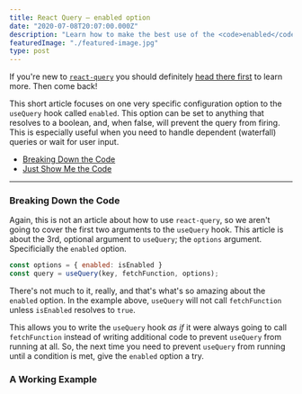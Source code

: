 ```yaml
---
title: React Query – enabled option
date: "2020-07-08T20:07:00.000Z"
description: "Learn how to make the best use of the <code>enabled</code> option on the <code>useQuery</code> hook in React Query.  Codesandbox included!"
featuredImage: "./featured-image.jpg"
type: post
---
```


If you're new to [`react-query`](https://react-query.tanstack.com/) you should definitely [head there first](https://react-query.tanstack.com/) to learn more.  Then come back!

This short article focuses on one very specific configuration option to the `useQuery` hook called `enabled`.  This option can be set to anything that resolves to a boolean, and, when false, will prevent the query from firing.  This is especially useful when you need to handle dependent (waterfall) queries or wait for user input.

- [Breaking Down the Code](#breaking-down-the-code)
- [Just Show Me the Code](#a-working-example)

---

### Breaking Down the Code

Again, this is not an article about how to use `react-query`, so we aren't going to cover the first two arguments to the `useQuery` hook.  This article is about the 3rd, optional argument to `useQuery`; the `options` argument.  Specificially the `enabled` option.

``` javascript
const options = { enabled: isEnabled }
const query = useQuery(key, fetchFunction, options);
``` 

There's not much to it, really, and that's what's so amazing about the `enabled` option.  In the example above, `useQuery` will not call `fetchFunction` unless `isEnabled` resolves to `true`.

This allows you to write the `useQuery` hook *as if* it were always going to call `fetchFunction` instead of writing additional code to prevent `useQuery` from running at all.  So, the next time you need to prevent `useQuery` from running until a condition is met, give the `enabled` option a try.

### A Working Example

<CodeSandbox codeSandboxId="enabled-option-2jivd" />
